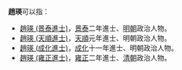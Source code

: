 '''趙瑛'''可以指：
* [[趙瑛_(景泰進士)|趙瑛 (景泰進士)]]，[[景泰_(明朝)|景泰]]二年進士、[[明朝|明朝]]政治人物。
* [[趙瑛_(天順進士)|趙瑛 (天順進士)]]，[[天顺_(明朝)|天順]]元年進士、明朝政治人物。
* [[趙瑛_(成化進士)|趙瑛 (成化進士)]]，[[成化|成化]]十一年進士、明朝政治人物。
* [[趙瑛_(雍正進士)|趙瑛 (雍正進士)]]，[[雍正|雍正]]二年進士、[[清朝|清朝]]政治人物。
{{disambig}}